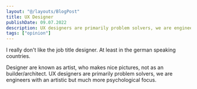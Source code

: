 ```yaml
---
layout: "@/layouts/BlogPost"
title: UX Designer
publishDate: 09.07.2022
description: UX designers are primarily problem solvers, we are engineers with an artistic but much more psychological focus. 
tags: ["opinion"]
---
```


I really don't like the job title designer. At least in the german speaking countries. 

Designer are known as artist, who makes nice pictures, not as an builder/architect. UX designers are primarily problem solvers, we are engineers with an artistic but much more psychological focus.   